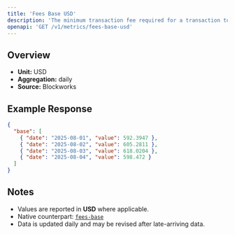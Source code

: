 ```yaml
---
title: 'Fees Base USD'
description: 'The minimum transaction fee required for a transaction to be included in a block'
openapi: 'GET /v1/metrics/fees-base-usd'
---
```


## Overview

- **Unit:** USD
- **Aggregation:** daily
- **Source:** Blockworks



## Example Response

```json
{
  "base": [
    { "date": "2025-08-01", "value": 592.3947 },
    { "date": "2025-08-02", "value": 605.2811 },
    { "date": "2025-08-03", "value": 618.0204 },
    { "date": "2025-08-04", "value": 598.472 }
  ]
}
```

## Notes
- Values are reported in **USD** where applicable.
- Native counterpart: [`fees-base`](/api-reference/metrics/base/fees-base)
- Data is updated daily and may be revised after late-arriving data.
